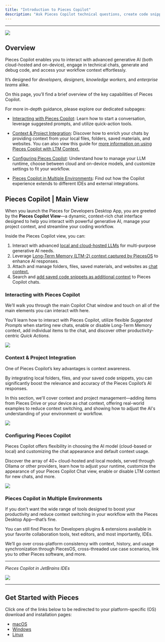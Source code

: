 ```yaml
---
title: "Introduction to Pieces Copilot"
description: "Ask Pieces Copilot technical questions, create code snippets, get help with debugging, and receive insights—all in a chat format you know."
---
```


---

![](https://storage.googleapis.com/hashnode_product_documentation_assets/desktop_app_assets/pfd_docs_figmas/pieces_copilot.png)

## Overview

Pieces Copilot enables you to interact with advanced generative AI (both cloud-hosted and on-device), engage in technical chats, generate and debug code, and access your workflow context effortlessly.

It’s designed for _developers, designers, knowledge workers,_ and _enterprise teams_ alike.

On this page, you’ll find a brief overview of the key capabilities of Pieces Copilot.

For more in-depth guidance, please explore our dedicated subpages:

- [Interacting with Pieces Copilot](https://docs.pieces.app/products/desktop/copilot/interaction): Learn how to start a conversation, leverage suggested prompts, and utilize quick-action tools.


- [Context & Project Integration](https://docs.pieces.app/products/desktop/copilot/integration): Discover how to enrich your chats by providing context from your local files, folders, saved materials, and websites. You can also view this guide for [more information on using Pieces Copilot with LTM Context.](https://docs.pieces.app/products/quick-guides/copilot-with-context)


- [Configuring Pieces Copilot](https://docs.pieces.app/products/desktop/copilot/configuration): Understand how to manage your LLM runtime, choose between cloud and on-device models, and customize settings to fit your workflow.


- [Pieces Copilot in Multiple Environments](https://docs.pieces.app/products/desktop/copilot/multiple-environments): Find out how the Copilot experience extends to different IDEs and external integrations.

## Pieces Copilot | Main View

When you launch the Pieces for Developers Desktop App, you are greeted by the **Pieces Copilot View**—a dynamic, context-rich chat interface designed to help you interact with powerful generative AI, manage your project context, and streamline your coding workflow.

Inside the Pieces Copilot view, you can:

1. Interact with advanced [local and cloud-hosted LLMs](https://docs.pieces.app/products/desktop/copilot/interaction) for multi-purpose generative AI needs.
2. Leverage [Long-Term Memory (LTM-2) context captured by PiecesOS](https://docs.pieces.app/products/desktop/copilot/integration) to enhance AI responses.
3. Attach and manage folders, files, saved materials, and websites as [chat context.](https://docs.pieces.app/products/desktop/copilot/integration#adding-folders)
4. Search and [add saved code snippets as additional context](https://docs.pieces.app/products/desktop/copilot/integration#enriching-chats-with-saved-materials) to Pieces Copilot chats.

### Interacting with Pieces Copilot

We’ll walk you through the main Copilot Chat window and touch on all of the main elements you can interact with here.

You’ll learn how to interact with Pieces Copilot, utilize flexible _Suggested Prompts_ when starting new chats, enable or disable Long-Term Memory context, add individual items to the chat, and discover other productivity-centric _Quick Actions._

![](https://storage.googleapis.com/hashnode_product_documentation_assets/desktop_app_assets/pieces_copilot/pieces_copilot_MAIN/gifs/nteracting_with_pieces_copilot_parent_page.gif)

### Context & Project Integration

One of Pieces Copilot’s key advantages is context awareness.

By integrating local folders, files, and your saved code snippets, you can significantly boost the relevance and accuracy of the Pieces Copilot’s AI responses.

In this section, we'll cover context and project management—adding items from Pieces Drive or your device as chat context, offering real-world examples to reduce context switching, and showing how to adjust the AI's understanding of your environment or workflow.

![](https://storage.googleapis.com/hashnode_product_documentation_assets/desktop_app_assets/pieces_copilot/pieces_copilot_MAIN/gifs/context_and_project_integration_parent_page_gif.gif)

### Configuring Pieces Copilot

Pieces Copilot offers flexibility in choosing the AI model (cloud-based or local) and customizing the chat appearance and default context usage.

Discover the array of 40\+ cloud-hosted and local models, served through Ollama or other providers, learn how to adjust your runtime, customize the appearance of your Pieces Copilot Chat view, enable or disable LTM context for new chats, and more.

![](https://storage.googleapis.com/hashnode_product_documentation_assets/desktop_app_assets/pieces_copilot/pieces_copilot_MAIN/configuring_pieces_copilot_parent_page.png)

### Pieces Copilot in Multiple Environments

If you don't want the wide range of tools designed to boost your productivity and reduce context switching in your workflow with the Pieces Desktop App—that’s fine.

You can still find Pieces for Developers plugins & extensions available in your favorite collaboration tools, text editors, and most importantly, IDEs.

We’ll go over cross-platform consistency with context, history, and usage synchronization through PiecesOS, cross-threaded use case scenarios, link you to other Pieces software, and more.

---

_Pieces Copilot in JetBrains IDEs_

![](https://storage.googleapis.com/hashnode_product_documentation_assets/desktop_app_assets/pieces_copilot/pieces_copilot_MAIN/pieces_copilot_in_multiple_environments_parent_page.png)

---

## Get Started with Pieces

Click one of the links below to be redirected to your platform-specific (OS) download and installation pages:

- [macOS](https://docs.pieces.app/products/meet-pieces/macos-installation-guide)
- [Windows](https://docs.pieces.app/products/meet-pieces/windows-installation-guide)
- [Linux](https://docs.pieces.app/products/meet-pieces/linux-installation-guide)